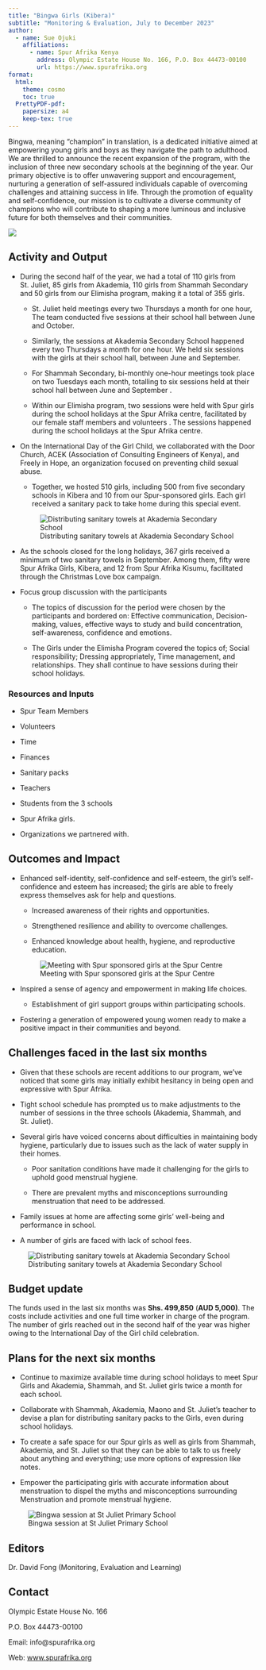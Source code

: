 ```yaml
---
title: "Bingwa Girls (Kibera)"
subtitle: "Monitoring & Evaluation, July to December 2023"
author:
  - name: Sue Ojuki
    affiliations:
      - name: Spur Afrika Kenya
        address: Olympic Estate House No. 166, P.O. Box 44473-00100
        url: https://www.spurafrika.org
format:
  html: 
    theme: cosmo
    toc: true
  PrettyPDF-pdf:
    papersize: a4
    keep-tex: true
---
```


```{=tex}
\fancypagestyle{myCoverStyle}{
  \fancyhf{}
  \renewcommand\headrulewidth{0pt}
  \fancyfoot[R]{\thepage}
  \fancyfoot[C]{\em{Cover picture : Sessions at St Juliet school}}
  \fancyfootoffset{3.5cm}
}
\thispagestyle{myCoverStyle}
% the default style is defined in _extensions/nrennie/PrettyPDF/PrettyPDF.tex
% and then set in _extensions/.../pagestyle.tex
% however, for the very first page we want to describe what is in the cover page
```
Bingwa, meaning "champion" in translation, is a dedicated initiative aimed at empowering young girls and boys as they navigate the path to adulthood. We are thrilled to announce the recent expansion of the program, with the inclusion of three new secondary schools at the beginning of the year. Our primary objective is to offer unwavering support and encouragement, nurturing a generation of self-assured individuals capable of overcoming challenges and attaining success in life. Through the promotion of equality and self-confidence, our mission is to cultivate a diverse community of champions who will contribute to shaping a more luminous and inclusive future for both themselves and their communities.

![](images/2023H2%20Bingwa%20Centre%202.jpg){fig-align="center"}

## Activity and Output

-   During the second half of the year, we had a total of 110 girls from St. Juliet, 85 girls from Akademia, 110 girls from Shammah Secondary and 50 girls from our Elimisha program, making it a total of 355 girls.

    -   St. Juliet held meetings every two Thursdays a month for one hour, The team conducted five sessions at their school hall between June and October.

    -   Similarly, the sessions at Akademia Secondary School happened every two Thursdays a month for one hour. We held six sessions with the girls at their school hall, between June and September.

    -   For Shammah Secondary, bi-monthly one-hour meetings took place on two Tuesdays each month, totalling to six sessions held at their school hall between June and September .

    -   Within our Elimisha program, two sessions were held with Spur girls during the school holidays at the Spur Afrika centre, facilitated by our female staff members and volunteers . The sessions happened during the school holidays at the Spur Afrika centre.

-   On the International Day of the Girl Child, we collaborated with the Door Church, ACEK (Association of Consulting Engineers of Kenya), and Freely in Hope, an organization focused on preventing child sexual abuse.

    -   Together, we hosted 510 girls, including 500 from five secondary schools in Kibera and 10 from our Spur-sponsored girls. Each girl received a sanitary pack to take home during this special event.

    ![Distributing sanitary towels at Akademia Secondary School](images/2023H2%20Bingwa%20Akademia%201.jpg)

-   As the schools closed for the long holidays, 367 girls received a minimum of two sanitary towels in September. Among them, fifty were Spur Afrika Girls, Kibera, and 12 from Spur Afrika Kisumu, facilitated through the Christmas Love box campaign.

-   Focus group discussion with the participants

    -   The topics of discussion for the period were chosen by the participants and bordered on: Effective communication, Decision-making, values, effective ways to study and build concentration, self-awareness, confidence and emotions.

    -   The Girls under the Elimisha Program covered the topics of; Social responsibility; Dressing appropriately, Time management, and relationships. They shall continue to have sessions during their school holidays.

### Resources and Inputs

-   Spur Team Members 

-   Volunteers

-   Time

-   Finances

-   Sanitary packs

-   Teachers

-   Students from the 3 schools

-   Spur Afrika girls.

-   Organizations we partnered with.

## Outcomes and Impact

-   Enhanced self-identity, self-confidence and self-esteem, the girl’s self-confidence and esteem has increased; the girls are able to freely express themselves ask for help and questions.

    -   Increased awareness of their rights and opportunities.

    -   Strengthened resilience and ability to overcome challenges.

    -   Enhanced knowledge about health, hygiene, and reproductive education.

    ![Meeting with Spur sponsored girls at the Spur Centre](images/2023H2%20Bingwa%20Centre%201.jpg)

-   Inspired a sense of agency and empowerment in making life choices.

    -   Establishment of girl support groups within participating schools.

-   Fostering a generation of empowered young women ready to make a positive impact in their communities and beyond.

## Challenges faced in the last six months

-   Given that these schools are recent additions to our program, we've noticed that some girls may initially exhibit hesitancy in being open and expressive with Spur Afrika.

-   Tight school schedule has prompted us to make adjustments to the number of sessions in the three schools (Akademia, Shammah, and St. Juliet).

-   Several girls have voiced concerns about difficulties in maintaining body hygiene, particularly due to issues such as the lack of water supply in their homes.

    -   Poor sanitation conditions have made it challenging for the girls to uphold good menstrual hygiene.

    -   There are prevalent myths and misconceptions surrounding menstruation that need to be addressed.

-   Family issues at home are affecting some girls' well-being and performance in school.

-   A number of girls are faced with lack of school fees.

![Distributing sanitary towels at Akademia Secondary School](images/2023H2%20Bingwa%20Akademia%202.jpg){fig-align="center"}

## Budget update

The funds used in the last six months was **Shs. 499,850** (**AUD 5,000)**. The costs include activities and one full time worker in charge of the program. The number of girls reached out in the second half of the year was higher owing to the International Day of the Girl child celebration.

## Plans for the next six months

-   Continue to maximize available time during school holidays to meet Spur Girls and Akademia, Shammah, and St. Juliet girls twice a month for each school. 

-   Collaborate with Shammah, Akademia, Maono and St. Juliet’s teacher to devise a plan for distributing sanitary packs to the Girls, even during school holidays.

-   To create a safe space for our Spur girls as well as girls from Shammah, Akademia, and St. Juliet so that they can be able to talk to us freely about anything and everything; use more options of expression like notes.

-   Empower the participating girls with accurate information about menstruation to dispel the myths and misconceptions surrounding Menstruation and promote menstrual hygiene.

![Bingwa session at St Juliet Primary School](images/2023H2%20Bingwa%20St%20Juliet%201.jpg){fig-align="center"}

## Editors

Dr. David Fong (Monitoring, Evaluation and Learning)

## Contact

Olympic Estate House No. 166

P.O. Box 44473-00100

Email: info\@spurafrika.org

Web: [www.spurafrika.org](https://www.spurafrika.org)

